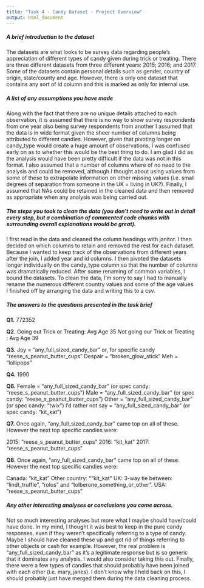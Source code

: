 ```yaml
---
title: "Task 4 - Candy Dataset - Project Overview"
output: html_document
---
```






##### **A brief introduction to the dataset**

The datasets are what looks to be survey data regarding people's appreciation of different types of candy given during trick or treating. There are three different datasets from three different years: 2015; 2016; and 2017. Some of the datasets contain personal details such as gender, country of origin, state/county and age. However, there is only one dataset that contains any sort of id column and this is marked as only for internal use. 


#####  **A list of any assumptions you have made**

Along with the fact that there are no unique details attached to each observation, it is assumed that there is no way to show survey respondents from one year also being survey respondents from another I assumed that the data is in wide format given the sheer number of columns being attributed to different candies. However, given that pivoting longer on candy_type would create a huge amount of observations, I was confused early on as to whether this would be the best thing to do. I am glad I did as the analysis would have been pretty difficult if the data was not in this format. I also assumed that a number of columns where of no need to the analysis and could be removed, although I thought about using values from some of these to extrapolate information on other missing values (i.e. small degrees of separation from someone in the UK = living in UK?). Finally, I assumed that NAs could be retained in the cleaned data and then removed as appropriate when any analysis was being carried out.


#####  **The steps you took to clean the data (you don’t need to write out in detail every step, but a combination of commented code chunks with surrounding overall explanations would be great).**

I first read in the data and cleaned the column headings with janitor. I then decided on which columns to retain and removed the rest for each dataset. Because I wanted to keep track of the observations from different years after the join, I added year and id columns. I then pivoted the datasets longer individually on the candy_type column so that the number of columns was dramatically reduced. After some renaming of common variables, I bound the datasets. To clean the data, I'm sorry to say I had to manually rename the numerous different country values and some of the age values. I finished off by arranging the data and writing this to a csv.


#####  **The answers to the questions presented in the task brief**

**Q1.** 772352

**Q2.** Going out Trick or Treating: Avg Age 35
        *Not* going our Trick or Treating : Avg Age 39

**Q3.** Joy = "any_full_sized_candy_bar" or, for specific candy "reese_s_peanut_butter_cups"
        Despair = "broken_glow_stick"
        Meh = "lollipops"

**Q4.** 1990

**Q6.** Female = "any_full_sized_candy_bar" (or spec candy: "reese_s_peanut_butter_cups")
        Male = "any_full_sized_candy_bar" (or spec candy: "reese_s_peanut_butter_cups")
        Other = "any_full_sized_candy_bar" (or spec candy: "twix")
        I'd rather not say = "any_full_sized_candy_bar" (or spec candy: "kit_kat")

**Q7.** Once again, "any_full_sized_candy_bar" came top on all of these. However the next top specific candies were:

2015: "reese_s_peanut_butter_cups"
2016: "kit_kat"
2017: "reese_s_peanut_butter_cups"

**Q8.** Once again, "any_full_sized_candy_bar" came top on all of these. However the next top specific candies were:

Canada: "kit_kat"
Other country: ""kit_kat"
UK: 3-way tie between: "lindt_truffle", "rolos" and "tolberone_something_or_other".
USA: "reese_s_peanut_butter_cups"


#####  **Any other interesting analyses or conclusions you come across.**

Not so much interesting analyses but more what I maybe should have/could have done. In my mind, I thought it was best to keep in the pure candy responses, even if they weren't specifically referring to a type of candy. Maybe I should have cleaned these up and got rid of things referring to other objects or cash for example. However, the real problem is "any_full_sized_candy_bar" as it's a legitimate response but is so generic that it dominates any analysis. I would also consider taking this out. Finally, there were a few types of candies that should probably have been joined with each other (i.e. mary_janes). I don't know why I held back on this, I should probably just have merged them during the data cleaning process.

